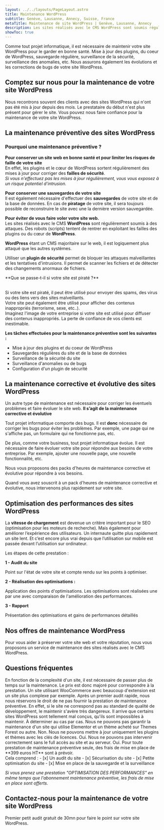 ```yaml
---
layout: ../../layouts/PageLayout.astro
title: Maintenance WordPress
subtitle: Genève, Lausanne, Annecy, Suisse, France
metaTitle: Maintenance de site WordPress | Genève, Lausanne, Annecy
description: Les sites réalisés avec le CMS WordPress sont soumis régulièrement à des attaques. Des robots (scripts) tentent de rentrer en exploitant les failles des plugins ou du cœur de WordPress.
showToc: true
---
```



Comme tout projet informatique, il est nécessaire de maintenir votre site WordPress pour le garder en bonne santé.
Mise à jour des plugins, du coeur de WordPress, sauvegarde régulière, surveillance de la sécurité, surveillance des anomalies, etc.
Nous assurons également les évolutions et les corrections de bugs de votre site WordPress.

## Comptez sur nous pour la maintenance de votre site WordPress

Nous recontrons souvent des clients avec des sites WordPress qui n'ont pas été mis à jour depuis des mois. Le prestataire du début n'est plus présent pour gérer le site. Vous pouvez nous faire confiance pour la maintenance de votre site WordPress.

## La maintenance préventive des sites WordPress

### Pourquoi une maintenance préventive ?


<Icon name="mdi:check-circle-outline" class="w-8 h-8 -mt-1 mr-1 inline-flex text-summer-green-900" /><strong class="text-summer-green-900">Pour conserver un site web en bonne santé et pour limiter les risques de faille de votre site</strong><br />
En effet, les plugins et le cœur de WordPress sortent régulièrement des mises à jour pour corriger des **failles de sécurité**.<br />_Si vous n'effectuez pas les mises à jour régulièrement, vous vous exposez à un risque potentiel d'intrusion._

<Icon name="mdi:check-circle-outline" class="w-8 h-8 -mt-1 mr-1 inline-flex text-summer-green-900" /><strong class="text-summer-green-900">Pour conserver une sauvegardes de votre site</strong><br />
Il est également nécessaire d'effectuer des **sauvegardes** de votre site et de la base de données. En cas de **piratage** de votre site, il sera toujours possible
de reconstruire le site avec une la dernière version sauvegardée.

<Icon name="mdi:check-circle-outline" class="w-8 h-8 -mt-1 mr-1 inline-flex text-summer-green-900" /><strong class="text-summer-green-900">Pour éviter de vous faire voler votre site web.</strong><br />
Les sites réalisés avec le CMS **WordPress** sont régulièrement soumis à des attaques. Des robots (scripts) tentent de rentrer en exploitant les failles des plugins ou du cœur de **WordPress**.

**WordPress** étant un CMS majoritaire sur le web, il est logiquement plus attaqué que les autres systèmes.

Utiliser un **plugin de sécurité** permet de bloquer les attaques malveillantes et les tentatives d'intrusions. Il permet de scanner les fichiers et de détecter des changements anormaux de fichiers.

<Alert>
**Que se passe-t-il si votre site est piraté ?**<br /><br />

Si votre site est piraté, il peut être utilisé pour envoyer des spams, des virus ou des liens vers des sites malveillants.<br />
Votre site peut également être utilisé pour afficher des contenus inappropriés (terrorisme, sexe, etc..).<br />
Imaginez l'image de votre entreprise si votre site est utilisé pour diffuser des contenus inappropriés. La perte de confiance de vos clients est inestimable.
</Alert>

**Les tâches effectuées pour la maintenance préventive sont les suivantes :**

- Mise à jour des plugins et du coeur de WordPress
- Sauvegardes régulières du site et de la base de données
- Surveillance de la sécurité du site
- Surveillance d'anomalies ou de bugs
- Configuration d'un plugin de sécurité

## La maintenance corrective et évolutive des sites WordPress

Un autre type de maintenance est nécessaire pour corriger les éventuels problèmes et faire évoluer le site web. **Il s’agit de la maintenance corrective et évolutive**

Tout projet informatique comporte des bugs. Il est **donc** nécessaire de corriger les bugs pour éviter les problèmes. Par exemple, une page qui ne s'affiche pas, un formulaire qui ne fonctionne pas, etc.

De plus, comme votre business, tout projet informatique évolue. Il est nécessaire de faire évoluer votre site pour répondre aux besoins de votre entreprise. Par exemple, ajouter une nouvelle page, une nouvelle fonctionnalité, etc.

Nous vous proposons des packs d'heures de maintenance corrective et évolutive pour répondre à vos besoins.

Quand vous avez souscrit à un pack d'heures de maintenance corrective et évolutive, nous intervenons plus rapidement sur votre site.


## Optimisation des performances des sites WordPress

La **vitesse de chargement** est devenue un critère important pour le SEO (optimisation pour les moteurs de recherche). Mais également pour améliorer l’expérience des utilisateurs. Un internaute quitte plus rapidement un site lent. Et c’est encore plus vrai depuis que l’utilisation sur mobile est passée devant l’utilisation sur ordinateur.

Les étapes de cette prestation :

**1 -  Audit du site**

Point sur l'état de votre site et compte rendu sur les points à optimiser.

**2 - Réalisation des optimisations :**

Application des points d'optimisations. Les optimisations sont réalisées une par une avec comparaison de l'amélioration des performances.

**3 - Rapport**

Présentation des optimisations et gains de performances détaillés

## Nos offres de maintenance WordPress

Pour vous aider à préserver votre site web et votre réputation, nous vous proposons un service de maintenance des sites réalisés avec le CMS WordPress.

<WPTable />

## Questions fréquentes
<dl>
<Faq title="Pourquoi le prix de la maintenance préventive est à partir de 149 euros HT/mois ?" name="mtn-wp">
En fonction de la complexité d'un site, il est nécessaire de passer plus de temps sur la maintenance. Le prix est donc majoré pour correspondre à la prestation. Un site utilisant WooCommerce avec beaucoup d'extension est un site plus complexe par exemple.
</Faq>
<Faq title="Est-ce que tout les sites WordPress sont acceptés ?" name="mtn-wp">
Après un premier audit rapide, nous nous réservons le droit de ne pas fournir la prestation de maintenance préventive.
En effet, si le site ne correspond pas au standard de qualité de développement, le maintenir s'avère très dangereux. Il arrive que certains sites WordPress sont tellement mal conçus, qu'ils sont impossibles à maintenir.
</Faq>
<Faq title="Mon WordPress utilise Elementor et un thème acheté. La maintenance est possible ?" name="mtn-wp">
À déterminer au cas par cas. Nous ne pouvons pas garantir la maintenance d'un site qui utilise Elementor et un thème acheté sur Themes Forest ou autre.
</Faq>
<Faq title="Si je n'ai pas les licences de mes plugins et thèmes. Ils seront quand même mis à jour" name="mtn-wp">
Non. Nous ne pouvons mettre à jour uniquement les plugins et thèmes avec les clés de licences.
</Faq>
<Faq title="Dois-je donner les accès au serveur et à l'admin du site pour la maintenance" name="mtn-wp">
Oui. Nous ne pouvons pas intervenir correctement sans le full accès au site et au serveur.
</Faq>
<Faq title="Y a-t-il des frais de mise en place pour la maintenance préventive
" name="mtn-wp">
Oui. Pour toute prestation de maintenance préventive seule, des frais de mise en place de **399 euros HT** sont à prévoir.<br />
Cela comprend :
- [x] Un audit du site
- [x] Sécurisation du site
- [x] Petite optimisation du site
- [x] Mise en place de la sauvegarde et la surveillance

_Si vous prenez une prestation "OPTIMISATION DES PERFORMANCES" en même temps que l'abonnement maintenance préventive, les frais de mise en place sont offerts._
</Faq>
</dl>

## Contactez-nous pour la maintenance de votre site WordPress

Premier petit audit gratuit de 30mn pour faire le point sur votre site WordPress.

<ContactForm client:visible/>

<br />
<br />
<br />